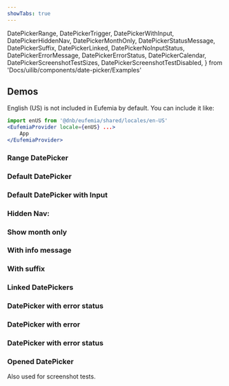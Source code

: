 ```yaml
---
showTabs: true
---
```


  DatePickerRange,
  DatePickerTrigger,
  DatePickerWithInput,
  DatePickerHiddenNav,
  DatePickerMonthOnly,
  DatePickerStatusMessage,
  DatePickerSuffix,
  DatePickerLinked,
  DatePickerNoInputStatus,
  DatePickerErrorMessage,
  DatePickerErrorStatus,
  DatePickerCalendar,
  DatePickerScreenshotTestSizes,
  DatePickerScreenshotTestDisabled,
} from 'Docs/uilib/components/date-picker/Examples'

## Demos

<ChangeLocale bottom label="Locale used in the demos:" showUS={true} />

English (US) is not included in Eufemia by default. You can include it like:

```jsx
import enUS from '@dnb/eufemia/shared/locales/en-US'
<EufemiaProvider locale={enUS} ...>
	App
</EufemiaProvider>
```

### Range DatePicker

<VisualTest hideOnTest>
  <DatePickerRange />
</VisualTest>

### Default DatePicker

<DatePickerTrigger />

### Default DatePicker with Input

<VisualTest hideOnTest>
  <DatePickerWithInput />
</VisualTest>

### Hidden Nav:

<VisualTest hideOnTest>
  <DatePickerHiddenNav />
</VisualTest>

### Show month only

<VisualTest hideOnTest>
  <DatePickerMonthOnly />
</VisualTest>

### With info message

<VisualTest hideOnTest>
  <DatePickerStatusMessage />
</VisualTest>

### With suffix

<VisualTest hideOnTest>
  <DatePickerSuffix />
</VisualTest>

### Linked DatePickers

<DatePickerLinked />

### DatePicker with error status

<DatePickerNoInputStatus />

### DatePicker with error

<DatePickerErrorMessage />

### DatePicker with error status

<DatePickerErrorStatus />

### Opened DatePicker

Also used for screenshot tests.

<DatePickerCalendar />

<VisualTest>
  <DatePickerScreenshotTestSizes />
  <DatePickerScreenshotTestDisabled />
</VisualTest>

